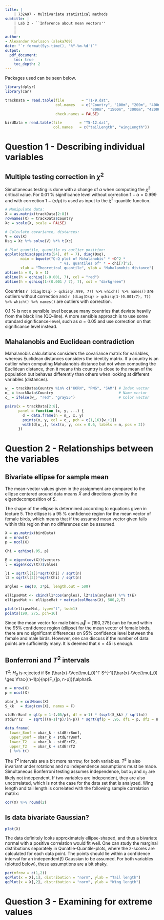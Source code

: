 ```yaml
---
title: | 
    | 732A97 - Multivariate statistical methods
subtitle: |
    | Lab 2 - ``Inference about mean vectors''
    |
    |
author:
- Alexander Karlsson (aleka769)
date: "`r format(Sys.time(), '%Y-%m-%d')`"
output: 
  pdf_document:
    toc: true
    toc_depth: 2
---
```


\newpage

Packages used can be seen below. 

```r
library(dplyr)
library(car)
```

```r
trackData = read.table(file        = "T1-9.dat", 
                       col.names   = c("Country", "100m", "200m", "400m", 
                                       "800m", "1500m", "3000m", "42000m"),
                       check.names = FALSE)

birdData = read.table(file        = "T5-12.dat", 
                      col.names   = c("tailLength", "wingLength"))
```

\newpage
# Question 1 - Describing individual variables

## Multiple testing correction in $\chi^2$

Simultaneous testing is done with a change of $\alpha$ when computing the $\chi^2$ critical value. For 0.01 \% significance level without correction $1-\alpha = 0.999$ and with correction $1-(\alpha/p)$ is used as input to the $\chi^2$-quantile function.

```r
# Manipulate data:
X = as.matrix(trackData[2:8])
rownames(X) = trackData$Country
Xc = scale(X, scale = FALSE)

# Calculate covariance, distances:
V = cov(X)
Dsq = Xc %*% solve(V) %*% t(Xc)

# Plot quantile, quantile vs outlier position:
qqplot(qchisq(ppoints(54), df = 7), diag(Dsq),
       main = bquote("Q-Q plot of Mahalanobis" * ~D^2 *
                         " vs. quantiles of" * ~ chi[7]^2),
       xlab = "Theoretical quantile", ylab = "Mahalanobis distance")
abline(a = 0, b = 1)
abline(h = qchisq(1-0.001, 7), col = "red")
abline(h = qchisq(1-(0.001 / 7), 7), col = "darkgreen")
```

Countries `r (diag(Dsq) > qchisq(.999, 7)) %>% which() %>% names()` are outliers without correction and `r (diag(Dsq) > qchisq(1-(0.001/7), 7)) %>% which() %>% names()` are outliers with correction. 

0.1 \% is not a sensible level because many countries that deviate heavily from the black line (QQ-line). A more sensible approach is to use some standard significance-level, such as $\alpha = 0.05$ and use correction on that significance level instead. 





## Mahalanobis and Euclidean contradiction

Mahalanobis calculations considers the covariance matrix for variables, whereas Euclidean distances considers the identity matrix. If a country is an outlier when computing Mahalanobis distance but not when computing the Euclidean distance, then it means this country is close to the mean of the population but behaves differently than others when looking at different variables (distances).

```r
w_ = trackData$Country %in% c("KORN", "PNG", "SAM") # Index vector
n_ = trackData$Country                              # Name vector
c_ = ifelse(w_, "red", "gray55")                    # Color vector

pairs(x = trackData[2:8],
      panel = function (x, y, ...) {
        d = data.frame(n = n_, x, y)
        points(x, y, col = c_, pch = c(1,16)[w_+1])
        with(d[w_,], text(x, y, cex = 0.6, labels = n, pos = 2))
      })
```

\newpage
# Question 2 - Relationships between the variables

## Bivariate ellipse for sample mean

The mean-vector values given in the assignment are compared to the ellipse centered around data means $\bar{X}$ and directions given by the eigendecomposition of $S$.

The shape of the ellipse is determined according to equations given in lecture 5. The ellipse is a 95 \% confidence region for the mean vector of female birds, which means that if the assumed mean vector given falls within this region then no differences can be assumed. 

```r
X = as.matrix(birdData)
n = nrow(X)
p = ncol(X)

Chi = qchisq(.95, p)

E = eigen(cov(X))$vectors
l = eigen(cov(X))$values

l1 = sqrt(l[1])*sqrt(Chi) / sqrt(n)
l2 = sqrt(l[2])*sqrt(Chi) / sqrt(n)

angles = seq(0, 2*pi, length.out = 500)

ellipseMat <- cbind(l1*cos(angles), l2*sin(angles)) %*% t(E)
ellipseMat <- ellipseMat + matrix(colMeans(X), 500,2,T)

plot(ellipseMat, type="l", lwd=1)
points(190, 275, pch=16)
```

Since the mean vector for male bidrs $\Vec{\mu} = [190, 275]$ can be found within the 95\% confidence region (ellipse) for the mean vector of female birds, there are no significant differences on 95\% confidence level between the female and male birds. However, one can discuss if the number of data points are sufficiently many. It is deemed that $n = 45$ is enough. 

## Bonferroni and $T^2$ intervals

$T^2$: $H_0$ is rejected if $n (\bar{x}-\Vec{\mu}_0)^T S^{-1}(\bar{x}-\Vec{\mu}_0) \geq \frac{(n-1)p}{np}F_{[p, n-p]}(\alpha)$. 

```r
n = nrow(X)
p = ncol(X)

xbar_k = colMeans(X)
S_kk   = diag(cov(X), names = F)

stdErrBonf = qt(p = 1-(.05/p), df = n-1) * (sqrt(S_kk) / sqrt(n))
stdErrT2   = sqrt(((n-1)*p)/(n-p)) * sqrt(qf(p = .95, df1 = p, df2 = n-p)) * (sqrt(S_kk) / sqrt(n))

data.frame(
  lower_Bonf = xbar_k - stdErrBonf,
  upper_Bonf = xbar_k + stdErrBonf,
  lower_T2   = xbar_k - stdErrT2,
  upper_T2   = xbar_k + stdErrT2
  ) %>% t()
```

The $T^2$ intervals are a bit more narrow, for both variables. $T^2$ is also invariant under rotations and no independence assumptions must be made. Simultaneous Bonferroni testing assumes independence, but $x_1$ and $x_2$ are likely not independent. If two variables are independent, they are also uncorrelated, which is not the case for the data set that is analyzed. Wing length and tail length is correlated with the following sample correlation matrix:

```r
cor(X) %>% round(2)
```

## Is data bivariate Gaussian?

```r
plot(X)
```

The data definitely looks approximately ellipse-shaped, and thus a bivariate normal with a positive correlation would fit well. One can study the marginal distributions separately in Qunatile-Quantile-plots, where the z-scores are calculated for each data point. The points should lie within a confidence interval for an independent(!) Gaussian to be assumed. For both variables (plotted below), these assumptions are a bit shaky. 

```r
par(mfrow = c(1,2))
qqPlot(x = X[,1], distribution = "norm", ylab = "Tail length")
qqPlot(x = X[,2], distribution = "norm", ylab = "Wing length")
```

\newpage
# Question 3 - Examining for extreme values




